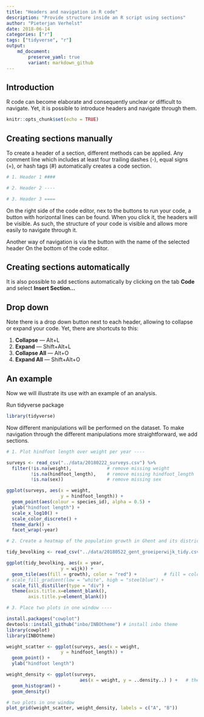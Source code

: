 ```yaml
---
title: "Headers and navigation in R code"
description: "Provide structure inside an R script using sections"
author: "Pieterjan Verhelst"
date: 2018-06-14
categories: ["r"]
tags: ["tidyverse", "r"]
output: 
    md_document:
        preserve_yaml: true
        variant: markdown_github
---
```


## Introduction

R code can become elaborate and consequently unclear or difficult to navigate. Yet, it is possible to introduce headers and navigate through them.

```r
knitr::opts_chunk$set(echo = TRUE)
```

## Creating sections manually

To create a header of a section, different methods can be applied. Any comment line which includes at least four trailing dashes (-), equal signs (=), or hash tags (#) automatically creates a code section.

```r
# 1. Header 1 ####

# 2. Header 2 ----

# 3. Header 3 ====

```

On the right side of the code editor, nex to the buttons to run your code, a button with horizontal lines can be found. When you click it, the headers will be visible. As such, the structure of your code is visible and allows more easily to navigate through it.

Another way of navigation is via the button with the name of the selected header On the bottom of the code editor.

## Creating sections automatically

It is also possible to add sections automatically by clicking on the tab **Code** and select **Insert Section...**

## Drop down

Note there is a drop down button next to each header, allowing to collapse or expand your code.
Yet, there are shortcuts to this:

1. **Collapse** — Alt+L
2. **Expand** — Shift+Alt+L
3. **Collapse All** — Alt+O
4. **Expand All** — Shift+Alt+O

## An example

Now we will illustrate its use with an example of an analysis.

Run tidyverse package

```r
library(tidyverse)
```

Now different manipulations will be performed on the dataset. To make navigation through the different manipulations more straightforward, we add sections.

```r
# 1. Plot hindfoot length over weight per year ----

surveys <- read_csv("../data/20180222_surveys.csv") %>% 
  filter(!is.na(weight),             # remove missing weight
         !is.na(hindfoot_length),    # remove missing hindfoot_length
         !is.na(sex))                # remove missing sex

ggplot(surveys, aes(x = weight, 
                    y = hindfoot_length)) + 
  geom_point(aes(colour = species_id), alpha = 0.5) +
  ylab("hindfoot length") +
  scale_x_log10() +
  scale_color_discrete() +
  theme_dark() +
  facet_wrap(~year)

# 2. Create a heatmap of the population growth in Ghent and its districts ----

tidy_bevolking <- read_csv("../data/20180522_gent_groeiperwijk_tidy.csv")

ggplot(tidy_bevolking, aes(x = year, 
                    y = wijk)) +
  geom_tile(aes(fill = growth), color = "red") +          # fill = colour of content/pane; color = colour of edge
# scale_fill_gradient(low = "white", high = "steelblue") +
  scale_fill_distiller(type = "div") +
  theme(axis.title.x=element_blank(),
        axis.title.y=element_blank())

# 3. Place two plots in one window ----

install.packages("cowplot")
devtools::install_github("inbo/INBOtheme") # install inbo theme
library(cowplot)
library(INBOtheme)

weight_scatter <- ggplot(surveys, aes(x = weight, 
                    y = hindfoot_length)) + 
  geom_point() +
  ylab("hindfoot length")

weight_density <- ggplot(surveys, 
                           aes(x = weight, y = ..density..) ) +   # the '..' refers to internal calculations of the density
  geom_histogram() + 
  geom_density()

# two plots in one window
plot_grid(weight_scatter, weight_density, labels = c("A", "B"))
```
